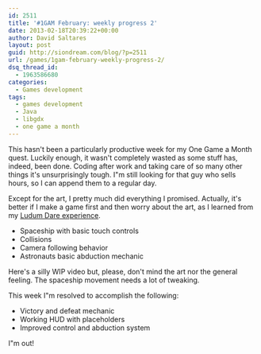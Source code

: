 ```yaml
---
id: 2511
title: '#1GAM February: weekly progress 2'
date: 2013-02-18T20:39:22+00:00
author: David Saltares
layout: post
guid: http://siondream.com/blog/?p=2511
url: /games/1gam-february-weekly-progress-2/
dsq_thread_id:
  - 1963586680
categories:
  - Games development
tags:
  - games development
  - Java
  - libgdx
  - one game a month
---
```


This hasn't been a particularly productive week for my One Game a Month quest. Luckily enough, it wasn't completely wasted as some stuff has, indeed, been done. Coding after work and taking care of so many other things it's unsurprisingly tough. I"m still looking for that guy who sells hours, so I can append them to a regular day.

Except for the art, I pretty much did everything I promised. Actually, it's better if I make a game first and then worry about the art, as I learned from my [Ludum Dare experience](/games/ld24-evolution-postmortem/ 'LD#24 – Evolution Postmortem').

- Spaceship with basic touch controls
- Collisions
- Camera following behavior
- Astronauts basic abduction mechanic

Here's a silly WIP video but, please, don't mind the art nor the general feeling. The spaceship movement needs a lot of tweaking.

<YouTube videoId="QrLw6M60N_o" />

This week I"m resolved to accomplish the following:

- Victory and defeat mechanic
- Working HUD with placeholders
- Improved control and abduction system

I"m out!
